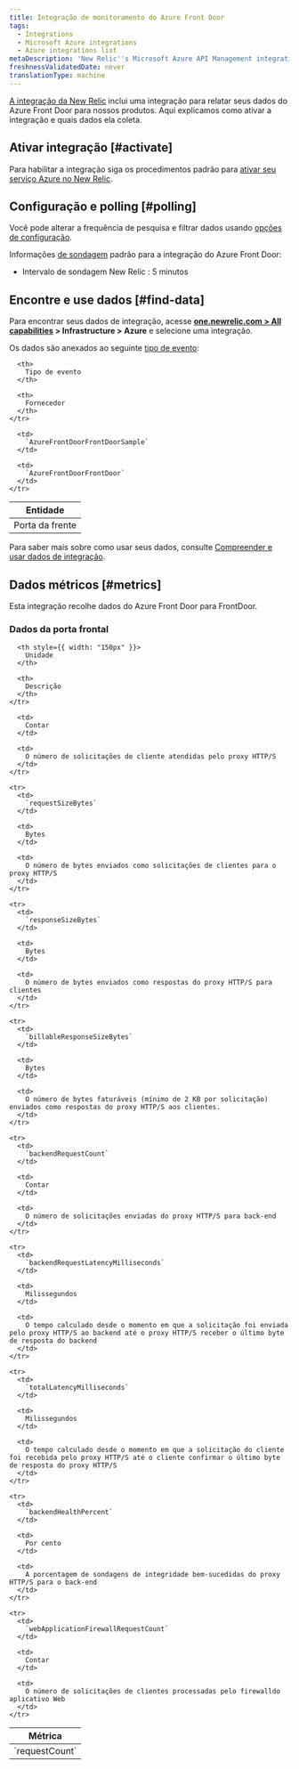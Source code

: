```yaml
---
title: Integração de monitoramento do Azure Front Door
tags:
  - Integrations
  - Microsoft Azure integrations
  - Azure integrations list
metaDescription: 'New Relic''s Microsoft Azure API Management integration: how to install it, configure it, and understand the data it reports.'
freshnessValidatedDate: never
translationType: machine
---
```


[A integração da New Relic](/docs/infrastructure/integrations-getting-started/getting-started/introduction-infrastructure-integrations) inclui uma integração para relatar seus dados do Azure Front Door para nossos produtos. Aqui explicamos como ativar a integração e quais dados ela coleta.

## Ativar integração [#activate]

Para habilitar a integração siga os procedimentos padrão para [ativar seu serviço Azure no New Relic](/docs/infrastructure/microsoft-azure-integrations/getting-started/activate-azure-integrations).

## Configuração e polling [#polling]

Você pode alterar a frequência de pesquisa e filtrar dados usando [opções de configuração](/docs/integrations/new-relic-integrations/getting-started/configure-polling-frequency-data-collection-cloud-integrations).

Informações [de sondagem](/docs/infrastructure/microsoft-azure-integrations/getting-started/azure-integration-polling) padrão para a integração do Azure Front Door:

* Intervalo de sondagem New Relic : 5 minutos

## Encontre e use dados [#find-data]

Para encontrar seus dados de integração, acesse <DNT>**[one.newrelic.com > All capabilities](https://one.newrelic.com/all-capabilities) > Infrastructure > Azure**</DNT> e selecione uma integração.

Os dados são anexados ao seguinte [tipo de evento](/docs/data-apis/understand-data/new-relic-data-types/#event-data):

<table>
  <thead>
    <tr>
      <th>
        Entidade
      </th>

      <th>
        Tipo de evento
      </th>

      <th>
        Fornecedor
      </th>
    </tr>
  </thead>

  <tbody>
    <tr>
      <td>
        Porta da frente
      </td>

      <td>
        `AzureFrontDoorFrontDoorSample`
      </td>

      <td>
        `AzureFrontDoorFrontDoor`
      </td>
    </tr>
  </tbody>
</table>

Para saber mais sobre como usar seus dados, consulte [Compreender e usar dados de integração](/docs/infrastructure/integrations/find-use-infrastructure-integration-data).

## Dados métricos [#metrics]

Esta integração recolhe dados do Azure Front Door para FrontDoor.

### Dados da porta frontal

<table>
  <thead>
    <tr>
      <th style={{ width: "275px" }}>
        Métrica
      </th>

      <th style={{ width: "150px" }}>
        Unidade
      </th>

      <th>
        Descrição
      </th>
    </tr>
  </thead>

  <tbody>
    <tr>
      <td>
        `requestCount`
      </td>

      <td>
        Contar
      </td>

      <td>
        O número de solicitações de cliente atendidas pelo proxy HTTP/S
      </td>
    </tr>

    <tr>
      <td>
        `requestSizeBytes`
      </td>

      <td>
        Bytes
      </td>

      <td>
        O número de bytes enviados como solicitações de clientes para o proxy HTTP/S
      </td>
    </tr>

    <tr>
      <td>
        `responseSizeBytes`
      </td>

      <td>
        Bytes
      </td>

      <td>
        O número de bytes enviados como respostas do proxy HTTP/S para clientes
      </td>
    </tr>

    <tr>
      <td>
        `billableResponseSizeBytes`
      </td>

      <td>
        Bytes
      </td>

      <td>
        O número de bytes faturáveis (mínimo de 2 KB por solicitação) enviados como respostas do proxy HTTP/S aos clientes.
      </td>
    </tr>

    <tr>
      <td>
        `backendRequestCount`
      </td>

      <td>
        Contar
      </td>

      <td>
        O número de solicitações enviadas do proxy HTTP/S para back-end
      </td>
    </tr>

    <tr>
      <td>
        `backendRequestLatencyMilliseconds`
      </td>

      <td>
        Milissegundos
      </td>

      <td>
        O tempo calculado desde o momento em que a solicitação foi enviada pelo proxy HTTP/S ao backend até o proxy HTTP/S receber o último byte de resposta do backend
      </td>
    </tr>

    <tr>
      <td>
        `totalLatencyMilliseconds`
      </td>

      <td>
        Milissegundos
      </td>

      <td>
        O tempo calculado desde o momento em que a solicitação do cliente foi recebida pelo proxy HTTP/S até o cliente confirmar o último byte de resposta do proxy HTTP/S
      </td>
    </tr>

    <tr>
      <td>
        `backendHealthPercent`
      </td>

      <td>
        Por cento
      </td>

      <td>
        A porcentagem de sondagens de integridade bem-sucedidas do proxy HTTP/S para o back-end
      </td>
    </tr>

    <tr>
      <td>
        `webApplicationFirewallRequestCount`
      </td>

      <td>
        Contar
      </td>

      <td>
        O número de solicitações de clientes processadas pelo firewalldo aplicativo Web
      </td>
    </tr>
  </tbody>
</table>
